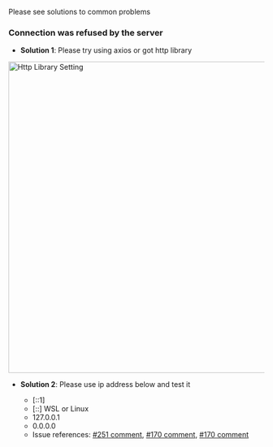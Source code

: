 Please see solutions to common problems

### Connection was refused by the server

- **Solution 1**: Please try using axios or got http library

<img width="614" alt="Http Library Setting" src="https://github.com/thunderclient/thunder-client-support/assets/8637550/055e9f4a-686d-4a26-b068-b0fb4f031a4d" />


- **Solution 2**: Please use ip address below and test it

    - [::1]
    - [::] WSL or Linux
    - 127.0.0.1
    - 0.0.0.0
    - Issue references: [#251 comment](https://github.com/thunderclient/thunder-client-support/issues/251#issuecomment-874439967),  [#170 comment](https://github.com/thunderclient/thunder-client-support/issues/170#issuecomment-1079710824), 
        [#170 comment](https://github.com/thunderclient/thunder-client-support/issues/170#issuecomment-1676249729)
